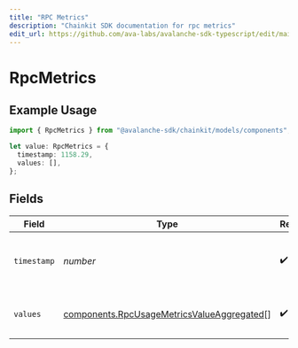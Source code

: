 ```yaml
---
title: "RPC Metrics"
description: "Chainkit SDK documentation for rpc metrics"
edit_url: https://github.com/ava-labs/avalanche-sdk-typescript/edit/main/chainkit/docs/models/components/rpcmetrics.md
---
```


# RpcMetrics

## Example Usage

```typescript
import { RpcMetrics } from "@avalanche-sdk/chainkit/models/components";

let value: RpcMetrics = {
  timestamp: 1158.29,
  values: [],
};
```

## Fields

| Field                                                                                                    | Type                                                                                                     | Required                                                                                                 | Description                                                                                              |
| -------------------------------------------------------------------------------------------------------- | -------------------------------------------------------------------------------------------------------- | -------------------------------------------------------------------------------------------------------- | -------------------------------------------------------------------------------------------------------- |
| `timestamp`                                                                                              | *number*                                                                                                 | :heavy_check_mark:                                                                                       | The timestamp of the metrics value                                                                       |
| `values`                                                                                                 | [components.RpcUsageMetricsValueAggregated](https://github.com/ava-labs/avalanche-sdk-typescript/blob/main/chainkit/models/components/rpcusagemetricsvalueaggregated.md)[] | :heavy_check_mark:                                                                                       | The metrics values for the timestamp                                                                     |